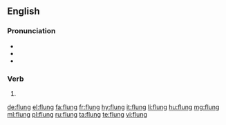 ==English==

===Pronunciation===
* {{IPA|/ˈflʌŋ/|lang=en}}
* {{audio|en-us-flung.ogg|Audio (US)|lang=en}}
* {{rhymes|ʌŋ|lang=en}}

===Verb===
{{head|en|verb form}}

# {{en-past of|fling}}

[[de:flung]]
[[el:flung]]
[[fa:flung]]
[[fr:flung]]
[[hy:flung]]
[[it:flung]]
[[li:flung]]
[[hu:flung]]
[[mg:flung]]
[[ml:flung]]
[[pl:flung]]
[[ru:flung]]
[[ta:flung]]
[[te:flung]]
[[vi:flung]]